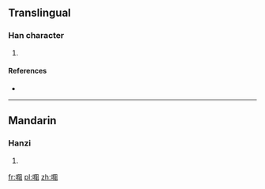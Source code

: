 ==Translingual==

===Han character===
{{Han char|rn=30|rad=口|as=08|sn=11|four=|canj=口弓中一 (RNLM)}}

# {{defn|Han|sort=口08}}

====References====
* {{Han ref|kx=0196.261|hdz=10634.181|uh=5528|ud=21800}}

----

==Mandarin==

===Hanzi===
{{cmn-hanzi|pin=[[zǔ]] ([[zu3]]), [[zuǒ]] ([[zuo3]])|wg=tsu<sup>3</sup>, tso<sup>3</sup>}}

# {{defn|lang=cmn|sort=口08}}

[[fr:唨]]
[[pl:唨]]
[[zh:唨]]